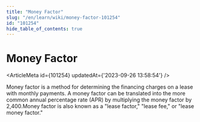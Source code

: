 ```yaml
---
title: "Money Factor"
slug: "/en/learn/wiki/money-factor-101254"
id: "101254"
hide_table_of_contents: true
---
```



# Money Factor

<ArticleMeta id={101254} updatedAt={'2023-09-26 13:58:54'} />
<div className='border-solid border-b border-t-0 my-4 border-[var(--ifm-color-gray-300)]' />

Money factor is a method for determining the financing charges on a lease with monthly payments. A money factor can be translated into the more common annual percentage rate (APR) by multiplying the money factor by 2,400.Money factor is also known as a "lease factor," "lease fee," or "lease money factor."
